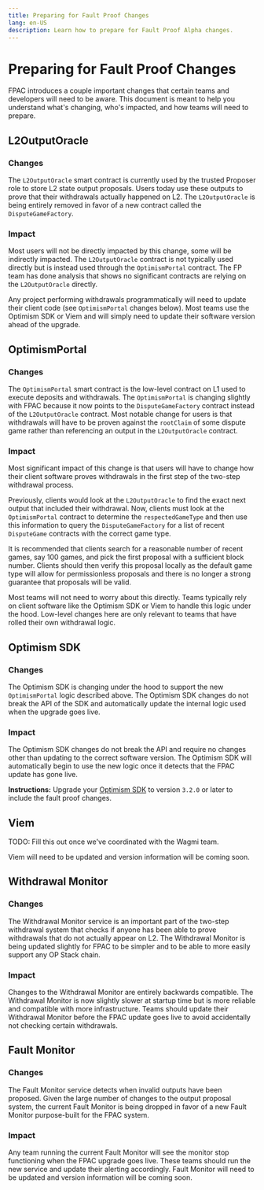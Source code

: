 ```yaml
---
title: Preparing for Fault Proof Changes
lang: en-US
description: Learn how to prepare for Fault Proof Alpha changes.
---
```



# Preparing for Fault Proof Changes

FPAC introduces a couple important changes that certain teams and developers will need to be aware.
This document is meant to help you understand what's changing, who's impacted, and how teams will need to prepare.

## L2OutputOracle

### Changes

The `L2OutputOracle` smart contract is currently used by the trusted Proposer role to store L2 state output proposals. Users today use these outputs to prove that their withdrawals actually happened on L2. The `L2OutputOracle` is being entirely removed in favor of a new contract called the `DisputeGameFactory`.

### Impact

Most users will not be directly impacted by this change, some will be indirectly impacted. The `L2OutputOracle` contract is not typically used directly but is instead used through the `OptimismPortal` contract. The FP team has done analysis that shows no significant contracts are relying on the `L2OutputOracle` directly.

Any project performing withdrawals programmatically will need to update their client code (see `OptimismPortal` changes below). Most teams use the Optimism SDK or Viem and will simply need to update their software version ahead of the upgrade.

## OptimismPortal

### Changes

The `OptimismPortal` smart contract is the low-level contract on L1 used to execute deposits and withdrawals. The `OptimismPortal` is changing slightly with FPAC because it now points to the `DisputeGameFactory` contract instead of the `L2OutputOracle` contract. Most notable change for users is that withdrawals will have to be proven against the `rootClaim` of some dispute game rather than referencing an output in the `L2OutputOracle` contract.

### Impact

Most significant impact of this change is that users will have to change how their client software proves withdrawals in the first step of the two-step withdrawal process.

Previously, clients would look at the `L2OutputOracle` to find the exact next output that included their withdrawal. Now, clients must look at the `OptimismPortal` contract to determine the `respectedGameType` and then use this information to query the `DisputeGameFactory` for a list of recent `DisputeGame` contracts with the correct game type.

It is recommended that clients search for a reasonable number of recent games, say 100 games, and pick the first proposal with a sufficient block number. Clients should then verify this proposal locally as the default game type will allow for permissionless proposals and there is no longer a strong guarantee that proposals will be valid.

Most teams will not need to worry about this directly. Teams typically rely on client software like the Optimism SDK or Viem to handle this logic under the hood. Low-level changes here are only relevant to teams that have rolled their own withdrawal logic.

## Optimism SDK

### Changes

The Optimism SDK is changing under the hood to support the new `OptimismPortal` logic described above. The Optimism SDK changes do not break the API of the SDK and automatically update the internal logic used when the upgrade goes live.

### Impact

The Optimism SDK changes do not break the API and require no changes other than updating to the correct software version. The Optimism SDK will automatically begin to use the new logic once it detects that the FPAC update has gone live.

**Instructions:** Upgrade your [Optimism SDK](https://sdk.optimism.io/) to version `3.2.0` or later to include the fault proof changes.

## Viem

TODO: Fill this out once we've coordinated with the Wagmi team.

<Callout type="warning">
Viem will need to be updated and version information will be coming soon.
</Callout>

## Withdrawal Monitor

### Changes

The Withdrawal Monitor service is an important part of the two-step withdrawal system that checks if anyone has been able to prove withdrawals that do not actually appear on L2. The Withdrawal Monitor is being updated slightly for FPAC to be simpler and to be able to more easily support any OP Stack chain.

### Impact

Changes to the Withdrawal Monitor are entirely backwards compatible. The Withdrawal Monitor is now slightly slower at startup time but is more reliable and compatible with more infrastructure. Teams should update their Withdrawal Monitor before the FPAC update goes live to avoid accidentally not checking certain withdrawals.

## Fault Monitor

### Changes

The Fault Monitor service detects when invalid outputs have been proposed. Given the large number of changes to the output proposal system, the current Fault Monitor is being dropped in favor of a new Fault Monitor purpose-built for the FPAC system.

### Impact

Any team running the current Fault Monitor will see the monitor stop functioning when the FPAC upgrade goes live. These teams should run the new service and update their alerting accordingly.
<Callout type="warning">
Fault Monitor will need to be updated and version information will be coming soon.
</Callout>
